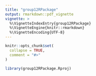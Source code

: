 ```yaml
---
title: "group12RPackage"
output: rmarkdown::pdf_vignette
vignette: >
  %\VignetteIndexEntry{group12RPackage}
  %\VignetteEngine{knitr::rmarkdown}
  %\VignetteEncoding{UTF-8}
---
```


```r
knitr::opts_chunk$set(
  collapse = TRUE,
  comment = "#>"
)
```

```r
library(group12RPackage.Rproj)
```
